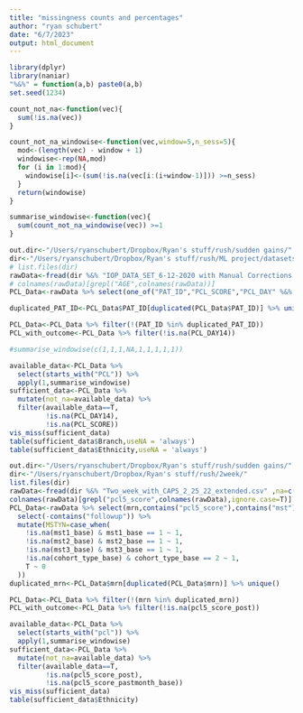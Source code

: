 ```yaml
---
title: "missingness counts and percentages"
author: "ryan schubert"
date: "6/7/2023"
output: html_document
---
```


```r
library(dplyr)
library(naniar)
"%&%" = function(a,b) paste0(a,b)
set.seed(1234)
```


```r
count_not_na<-function(vec){
  sum(!is.na(vec))
}

count_not_na_windowise<-function(vec,window=5,n_sess=5){
  mod<-(length(vec) - window + 1)
  windowise<-rep(NA,mod)
  for (i in 1:mod){
    windowise[i]<-(sum(!is.na(vec[i:(i+window-1)])) >=n_sess)
  }
  return(windowise)
}

summarise_windowise<-function(vec){
  sum(count_not_na_windowise(vec)) >=1
}
```

```r
out.dir<-"/Users/ryanschubert/Dropbox/Ryan's stuff/rush/sudden gains/"
dir<-"/Users/ryanschubert/Dropbox/Ryan's stuff/rush/ML project/datasets/3 Week IOP/"
# list.files(dir)
rawData<-fread(dir %&% "IOP_DATA_SET_6-12-2020 with Manual Corrections copy.csv" ,na=c("-",''))
# colnames(rawData)[grepl("AGE",colnames(rawData))]
PCL_Data<-rawData %>% select(one_of("PAT_ID","PCL_SCORE","PCL_DAY" %&% 1:14,"MSTYN","AGE_AT_COHORT_START","gender","FirstRace","Ethnicity",'Branch','Education_Level')) 

duplicated_PAT_ID<-PCL_Data$PAT_ID[duplicated(PCL_Data$PAT_ID)] %>% unique()

PCL_Data<-PCL_Data %>% filter(!(PAT_ID %in% duplicated_PAT_ID))
PCL_with_outcome<-PCL_Data %>% filter(!is.na(PCL_DAY14))
```

```R

#summarise_windowise(c(1,1,1,NA,1,1,1,1,1))

available_data<-PCL_Data %>%
  select(starts_with("PCL")) %>%
  apply(1,summarise_windowise)
sufficient_data<-PCL_Data %>% 
  mutate(not_na=available_data) %>%
  filter(available_data==T,
         !is.na(PCL_DAY14),
         !is.na(PCL_SCORE))
vis_miss(sufficient_data)
table(sufficient_data$Branch,useNA = 'always')
table(sufficient_data$Ethnicity,useNA = 'always')
```

```r
out.dir<-"/Users/ryanschubert/Dropbox/Ryan's stuff/rush/sudden gains/"
dir<-"/Users/ryanschubert/Dropbox/Ryan's stuff/rush/2week/"
list.files(dir)
rawData<-fread(dir %&% "Two_week_with_CAPS_2_25_22_extended.csv" ,na=c("-"))
colnames(rawData)[grepl("pcl5_score",colnames(rawData),ignore.case=T)]
PCL_Data<-rawData %>% select(mrn,contains("pcl5_score"),contains("mst"),Age,Sex,cohort_type_base,`Education Level`,`Last or Current Branch`,`FirstRace (group)`,Ethnicity) %>%
  select(-contains("followup")) %>%
  mutate(MSTYN=case_when(
    !is.na(mst1_base) & mst1_base == 1 ~ 1,
    !is.na(mst2_base) & mst2_base == 1 ~ 1,
    !is.na(mst3_base) & mst3_base == 1 ~ 1,
    !is.na(cohort_type_base) & cohort_type_base == 2 ~ 1,
    T ~ 0
  ))
duplicated_mrn<-PCL_Data$mrn[duplicated(PCL_Data$mrn)] %>% unique()

PCL_Data<-PCL_Data %>% filter(!(mrn %in% duplicated_mrn))
PCL_with_outcome<-PCL_Data %>% filter(!is.na(pcl5_score_post))

available_data<-PCL_Data %>%
  select(starts_with("pcl")) %>%
  apply(1,summarise_windowise)
sufficient_data<-PCL_Data %>% 
  mutate(not_na=available_data) %>%
  filter(available_data==T,
         !is.na(pcl5_score_post),
         !is.na(pcl5_score_pastmonth_base))
vis_miss(sufficient_data)
table(sufficient_data$Ethnicity)
```
